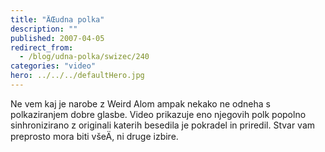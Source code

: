 ```yaml
---
title: "ÄŒudna polka"
description: ""
published: 2007-04-05
redirect_from:
  - /blog/udna-polka/swizec/240
categories: "video"
hero: ../../../defaultHero.jpg
---
```


Ne vem kaj je narobe z Weird Alom ampak nekako ne odneha s polkaziranjem dobre glasbe. Video prikazuje eno njegovih polk popolno sinhronizirano z originali katerih besedila je pokradel in priredil. Stvar vam preprosto mora biti všeÄ, ni druge izbire.
